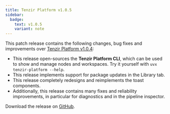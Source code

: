 ```yaml
---
title: Tenzir Platform v1.0.5
sidebar:
  badge:
    text: v1.0.5
    variant: note
---
```


This patch release contains the following changes, bug fixes and improvements
over [Tenzir Platform
v1.0.4](https://github.com/tenzir/platform/releases/tag/v1.0.4):

- This release open-sources the **Tenzir Platform CLI**, which can be used to
  show and manage nodes and workspaces. Try it yourself with `uvx
  tenzir-platform --help`.
- This release implements support for package updates in the Library tab.
- This release completely redesigns and reimplements the toast components.
- Additionally, this release contains many fixes and reliability improvements,
  in particular for diagnostics and in the pipeline inspector.

Download the release on [GitHub](https://github.com/tenzir/platform/releases/tag/v1.0.5).

